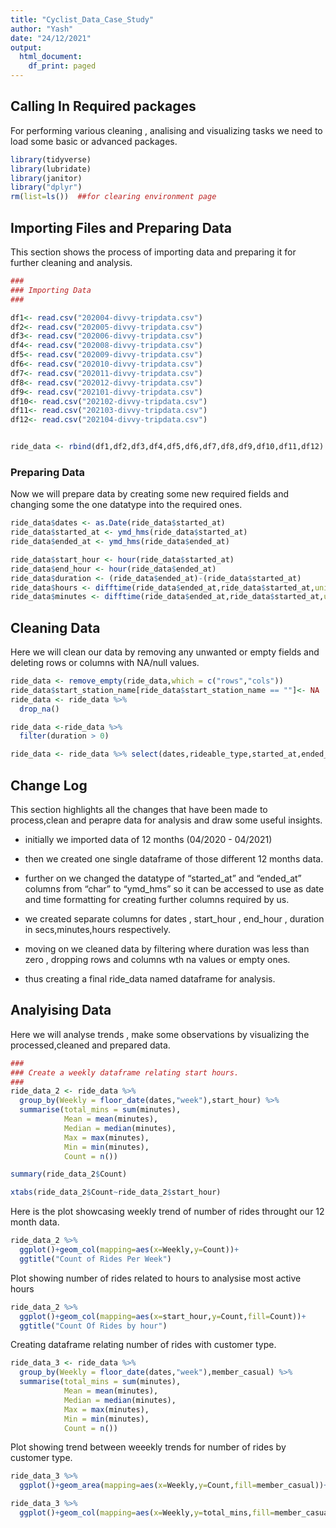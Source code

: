 ---
title: "Cyclist_Data_Case_Study"
author: "Yash"
date: "24/12/2021"
output:
  html_document:
    df_print: paged
---

## Calling In Required packages

For performing various cleaning , analising and visualizing tasks we need to load some basic or advanced packages.
 
```{r}
 
library(tidyverse)
library(lubridate)
library(janitor)
library("dplyr")
rm(list=ls())  ##for clearing environment page

```

## Importing Files and Preparing Data

This section shows the process of importing data and preparing it for further cleaning and analysis.

```{r}
###
### Importing Data
###

df1<- read.csv("202004-divvy-tripdata.csv")
df2<- read.csv("202005-divvy-tripdata.csv")
df3<- read.csv("202006-divvy-tripdata.csv")
df4<- read.csv("202008-divvy-tripdata.csv")
df5<- read.csv("202009-divvy-tripdata.csv")
df6<- read.csv("202010-divvy-tripdata.csv")
df7<- read.csv("202011-divvy-tripdata.csv")
df8<- read.csv("202012-divvy-tripdata.csv")
df9<- read.csv("202101-divvy-tripdata.csv")
df10<- read.csv("202102-divvy-tripdata.csv")
df11<- read.csv("202103-divvy-tripdata.csv")
df12<- read.csv("202104-divvy-tripdata.csv")


ride_data <- rbind(df1,df2,df3,df4,df5,df6,df7,df8,df9,df10,df11,df12)


```

### Preparing Data

Now we will prepare data by creating some new required fields and changing some the one datatype into the required ones.

```{r}

ride_data$dates <- as.Date(ride_data$started_at)
ride_data$started_at <- ymd_hms(ride_data$started_at)
ride_data$ended_at <- ymd_hms(ride_data$ended_at)
```

```{r}
ride_data$start_hour <- hour(ride_data$started_at)
ride_data$end_hour <- hour(ride_data$ended_at)
ride_data$duration <- (ride_data$ended_at)-(ride_data$started_at)
ride_data$hours <- difftime(ride_data$ended_at,ride_data$started_at,units = c("hours"))
ride_data$minutes <- difftime(ride_data$ended_at,ride_data$started_at,units = c("mins"))
```

## Cleaning Data

Here we will clean our data by removing any unwanted or empty fields and deleting rows or columns with NA/null values.

```{r}
ride_data <- remove_empty(ride_data,which = c("rows","cols"))
ride_data$start_station_name[ride_data$start_station_name == ""]<- NA
ride_data <- ride_data %>% 
  drop_na()
```

```{r}
ride_data <-ride_data %>% 
  filter(duration > 0)

ride_data <- ride_data %>% select(dates,rideable_type,started_at,ended_at,start_station_name,member_casual,start_hour,end_hour,hours,minutes,duration)
```

## Change Log

This section highlights all the changes that have been made to process,clean and perapre data for analysis and draw some useful insights.

* initially we imported data of 12 months (04/2020 - 04/2021)

* then we created one single dataframe of those different 12 months data.

* further on we changed the datatype of "started_at" and "ended_at" columns from "char" to "ymd_hms" so it can be accessed to use as date and time formatting for creating further columns required by us.

* we created separate columns for dates , start_hour , end_hour , duration in secs,minutes,hours respectively.

* moving on we cleaned data by filtering where duration was less than zero , dropping rows and columns wth na values or empty ones.

* thus creating a final ride_data named dataframe for analysis.

## Analyising Data

Here we will analyse trends , make some observations by visualizing the processed,cleaned and prepared data.

```{r}
###
### Create a weekly dataframe relating start hours.
###
ride_data_2 <- ride_data %>% 
  group_by(Weekly = floor_date(dates,"week"),start_hour) %>% 
  summarise(total_mins = sum(minutes),
            Mean = mean(minutes),
            Median = median(minutes),
            Max = max(minutes),
            Min = min(minutes),
            Count = n())
```

```{r}
summary(ride_data_2$Count)
```

```{r}
xtabs(ride_data_2$Count~ride_data_2$start_hour)
```

Here is the plot showcasing weekly trend of number of rides throught our 12 month data.
```{r}
ride_data_2 %>% 
  ggplot()+geom_col(mapping=aes(x=Weekly,y=Count))+
  ggtitle("Count of Rides Per Week")
```

Plot showing number of rides related to hours to analysise most active hours
```{r}
ride_data_2 %>% 
  ggplot()+geom_col(mapping=aes(x=start_hour,y=Count,fill=Count))+
  ggtitle("Count Of Rides by hour")
```

Creating dataframe relating number of rides with customer type.
```{r}
ride_data_3 <- ride_data %>% 
  group_by(Weekly = floor_date(dates,"week"),member_casual) %>% 
  summarise(total_mins = sum(minutes),
            Mean = mean(minutes),
            Median = median(minutes),
            Max = max(minutes),
            Min = min(minutes),
            Count = n())
```
Plot showing trend between weeekly trends for number of rides by customer type.
```{r}
ride_data_3 %>% 
  ggplot()+geom_area(mapping=aes(x=Weekly,y=Count,fill=member_casual))+ggtitle("Count of Rides related to customer type")
```

```{r}
ride_data_3 %>% 
  ggplot()+geom_col(mapping=aes(x=Weekly,y=total_mins,fill=member_casual))+scale_y_continuous()+ggtitle("Total Amount of time spent by customer type") 
```
